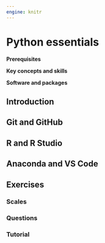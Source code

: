 ```yaml
---
engine: knitr
---
```


# Python essentials {#sec-python-essentials}

**Prerequisites**



**Key concepts and skills**



**Software and packages**




## Introduction


## Git and GitHub

## R and R Studio

## Anaconda and VS Code






## Exercises

### Scales {.unnumbered}



### Questions {.unnumbered}


  
### Tutorial {.unnumbered}

